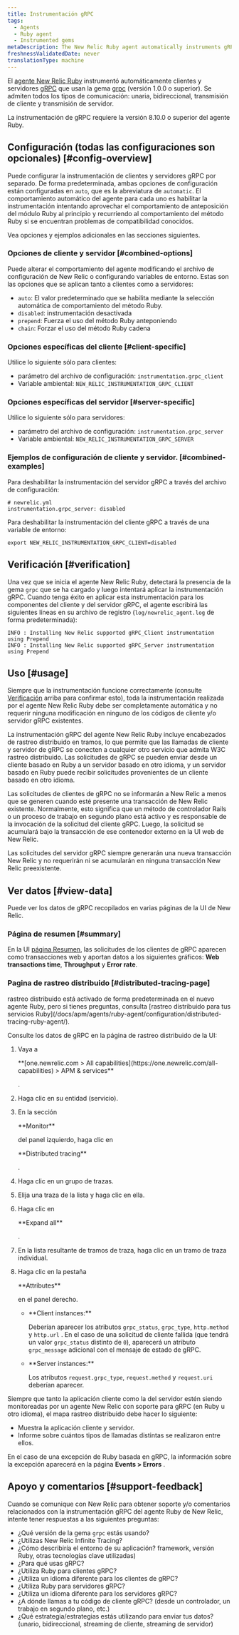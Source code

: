```yaml
---
title: Instrumentación gRPC
tags:
  - Agents
  - Ruby agent
  - Instrumented gems
metaDescription: The New Relic Ruby agent automatically instruments gRPC clients and servers.
freshnessValidatedDate: never
translationType: machine
---
```


El [agente New Relic Ruby](/docs/agents/ruby-agent/getting-started/new-relic-ruby) instrumentó automáticamente clientes y servidores [gRPC](https://grpc.io/) que usan la gema [grpc](https://rubygems.org/gems/grpc) (versión 1.0.0 o superior). Se admiten todos los tipos de comunicación: unaria, bidireccional, transmisión de cliente y transmisión de servidor.

<Callout variant="important">
  La instrumentación de gRPC requiere la versión 8.10.0 o superior del agente Ruby.
</Callout>

## Configuración (todas las configuraciones son opcionales) [#config-overview]

Puede configurar la instrumentación de clientes y servidores gRPC por separado. De forma predeterminada, ambas opciones de configuración están configuradas en `auto`, que es la abreviatura de `automatic`. El comportamiento automático del agente para cada uno es habilitar la instrumentación intentando aprovechar el comportamiento de anteposición del módulo Ruby al principio y recurriendo al comportamiento del método Ruby si se encuentran problemas de compatibilidad conocidos.

Vea opciones y ejemplos adicionales en las secciones siguientes.

### Opciones de cliente y servidor [#combined-options]

Puede alterar el comportamiento del agente modificando el archivo de configuración de New Relic o configurando variables de entorno. Estas son las opciones que se aplican tanto a clientes como a servidores:

* `auto`: El valor predeterminado que se habilita mediante la selección automática de comportamiento del método Ruby.
* `disabled`: instrumentación desactivada
* `prepend`: Fuerza el uso del método Ruby anteponiendo
* `chain`: Forzar el uso del método Ruby cadena

### Opciones específicas del cliente [#client-specific]

Utilice lo siguiente sólo para clientes:

* parámetro del archivo de configuración: `instrumentation.grpc_client`
* Variable ambiental: `NEW_RELIC_INSTRUMENTATION_GRPC_CLIENT`

### Opciones específicas del servidor [#server-specific]

Utilice lo siguiente sólo para servidores:

* parámetro del archivo de configuración: `instrumentation.grpc_server`
* Variable ambiental: `NEW_RELIC_INSTRUMENTATION_GRPC_SERVER`

### Ejemplos de configuración de cliente y servidor. [#combined-examples]

Para deshabilitar la instrumentación del servidor gRPC a través del archivo de configuración:

```
# newrelic.yml
instrumentation.grpc_server: disabled
```

Para deshabilitar la instrumentación del cliente gRPC a través de una variable de entorno:

```
export NEW_RELIC_INSTRUMENTATION_GRPC_CLIENT=disabled
```

## Verificación [#verification]

Una vez que se inicia el agente New Relic Ruby, detectará la presencia de la gema `grpc` que se ha cargado y luego intentará aplicar la instrumentación gRPC. Cuando tenga éxito en aplicar esta instrumentación para los componentes del cliente y del servidor gRPC, el agente escribirá las siguientes líneas en su archivo de registro (`log/newrelic_agent.log` de forma predeterminada):

```
INFO : Installing New Relic supported gRPC_Client instrumentation using Prepend
INFO : Installing New Relic supported gRPC_Server instrumentation using Prepend
```

## Uso [#usage]

Siempre que la instrumentación funcione correctamente (consulte [Verificación](#verification) arriba para confirmar esto), toda la instrumentación realizada por el agente New Relic Ruby debe ser completamente automática y no requerir ninguna modificación en ninguno de los códigos de cliente y/o servidor gRPC existentes.

La instrumentación gRPC del agente New Relic Ruby incluye encabezados de rastreo distribuido en tramos, lo que permite que las llamadas de cliente y servidor de gRPC se conecten a cualquier otro servicio que admita W3C rastreo distribuido. Las solicitudes de gRPC se pueden enviar desde un cliente basado en Ruby a un servidor basado en otro idioma, y un servidor basado en Ruby puede recibir solicitudes provenientes de un cliente basado en otro idioma.

<Callout variant="important">
  Las solicitudes de clientes de gRPC no se informarán a New Relic a menos que se generen cuando esté presente una transacción de New Relic existente. Normalmente, esto significa que un método de controlador Rails o un proceso de trabajo en segundo plano está activo y es responsable de la invocación de la solicitud del cliente gRPC. Luego, la solicitud se acumulará bajo la transacción de ese contenedor externo en la UI web de New Relic.

  Las solicitudes del servidor gRPC siempre generarán una nueva transacción New Relic y no requerirán ni se acumularán en ninguna transacción New Relic preexistente.
</Callout>

## Ver datos [#view-data]

Puede ver los datos de gRPC recopilados en varias páginas de la UI de New Relic.

### Página de resumen [#summary]

En la UI [página Resumen](/docs/apm/applications-menu/monitoring/apm-overview-page), las solicitudes de los clientes de gRPC aparecen como transacciones web y aportan datos a los siguientes gráficos: <DNT>**Web transactions time**</DNT>, <DNT>**Throughput**</DNT> y <DNT>**Error rate**</DNT>.

### Pagina de rastreo distribuido [#distributed-tracing-page]

<Callout variant="tip">
  rastreo distribuido está activado de forma predeterminada en el nuevo agente Ruby, pero si tienes preguntas, consulta [rastreo distribuido para tus servicios Ruby](/docs/apm/agents/ruby-agent/configuration/distributed-tracing-ruby-agent/).
</Callout>

Consulte los datos de gRPC en la página de rastreo distribuido de la UI:

1. Vaya a

   <DNT>
     **[one.newrelic.com > All capabilities](https://one.newrelic.com/all-capabilities) > APM & services**
   </DNT>

   .

2. Haga clic en su entidad (servicio).

3. En la sección

   <DNT>
     **Monitor**
   </DNT>

   del panel izquierdo, haga clic en

   <DNT>
     **Distributed tracing**
   </DNT>

   .

4. Haga clic en un grupo de trazas.

5. Elija una traza de la lista y haga clic en ella.

6. Haga clic en

   <DNT>
     **Expand all**
   </DNT>

   .

7. En la lista resultante de tramos de traza, haga clic en un tramo de traza individual.

8. Haga clic en la pestaña

   <DNT>
     **Attributes**
   </DNT>

   en el panel derecho.

   * <DNT>
       **Client instances:**
     </DNT>

     Deberían aparecer los atributos `grpc_status`, `grpc_type`, `http.method` y `http.url` . En el caso de una solicitud de cliente fallida (que tendrá un valor `grpc_status` distinto de `0`), aparecerá un atributo `grpc_message` adicional con el mensaje de estado de gRPC.

   * <DNT>
       **Server instances:**
     </DNT>

     Los atributos `request.grpc_type`, `request.method` y `request.uri` deberían aparecer.

Siempre que tanto la aplicación cliente como la del servidor estén siendo monitoreadas por un agente New Relic con soporte para gRPC (en Ruby u otro idioma), el mapa rastreo distribuido debe hacer lo siguiente:

* Muestra la aplicación cliente y servidor.
* Informe sobre cuántos tipos de llamadas distintas se realizaron entre ellos.

En el caso de una excepción de Ruby basada en gRPC, la información sobre la excepción aparecerá en la página <DNT>**Events > Errors**</DNT> .

## Apoyo y comentarios [#support-feedback]

Cuando se comunique con New Relic para obtener soporte y/o comentarios relacionados con la instrumentación gRPC del agente Ruby de New Relic, intente tener respuestas a las siguientes preguntas:

* ¿Qué versión de la gema `grpc` estás usando?
* ¿Utilizas New Relic Infinite Tracing?
* ¿Cómo describiría el entorno de su aplicación? framework, versión Ruby, otras tecnologías clave utilizadas)
* ¿Para qué usas gRPC?
* ¿Utiliza Ruby para clientes gRPC?
* ¿Utiliza un idioma diferente para los clientes de gRPC?
* ¿Utiliza Ruby para servidores gRPC?
* ¿Utiliza un idioma diferente para los servidores gRPC?
* ¿A dónde llamas a tu código de cliente gRPC? (desde un controlador, un trabajo en segundo plano, etc.)
* ¿Qué estrategia/estrategias estás utilizando para enviar tus datos? (unario, bidireccional, streaming de cliente, streaming de servidor)
